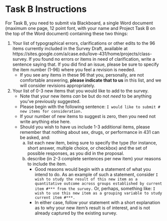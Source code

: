 # Task B Instructions

For Task B, you need to submit via Blackboard, a single Word document (maximum one page, 12 point font, with your name and Project Task B on the top of the Word document) containing these two things: 

1. Your list of typographical errors, clarifications or other edits to the 96 items currently included in the Survey Draft, available at https://sites.google.com/a/case.edu/love-431/home/projects/class-survey. If you found no errors or items in need of clarification, write a sentence saying that. If you did find an issue, please be sure to specify the item number (1-96) where you feel a revision is needed. 
    + If you see any items in these 96 that you, personally, are not comfortable answering, **please indicate that to us** in this list, and we will consider revisions appropriately.
2. Your list of 0-3 new items\footnote{We will not consider more than 3 new items from anyone, and are eager to hold the total set of new items to 25 or less, across all 66 students. I would argue that data related to each of the 66 accepted project proposals may be found in the existing set of 96 items.} that you would like to add to the survey. 
    + Note that your new items *can* be but do not *need* to be anything you've previously suggested.
    + Please begin with the following sentence: `I would like to submit # new items for consideration.` 
    + If your number of new items to suggest is zero, then you need not write anything else here. 
    + Should you wish to have us include 1-3 additional items, please remember that nothing about sex, drugs, or performance in 431 can be asked, and:
        a. list each new item, being sure to specify the type (for instance, short answer, multiple choice, or checkbox) and the set of possible responses, as you did in the proposal.
        b. describe (in 2-3 complete sentences per new item) your reasons to include the item. 
            - Good reasons would begin with a statement of what you intend to do. As an example of such a statement, consider `I wish to study the result of this new item as a quantitative outcome across groups established by current item #*** from the survey.` Or, perhaps, something like: `I wish to use this new item as a grouping variable to study current item #***.` 
            - In either case, follow your statement with a short explanation as to why your new item's result is of interest, and is not already captured by the existing survey.